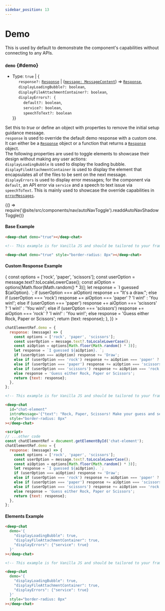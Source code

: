 ```yaml
---
sidebar_position: 13
---
```


# Demo

This is used by default to demonstrate the component's capabilities without connecting to any APIs.

### `demo` {#demo}

- Type: `true` | \{ <br />
  &nbsp;&nbsp;&nbsp;&nbsp; `response?:` [`Response`](/docs/connect#Response) | ([`message: MessageContent`](/docs/messages/#MessageContent)) => [`Response`](/docs/connect#Response), <br />
  &nbsp;&nbsp;&nbsp;&nbsp; `displayLoadingBubble?: boolean`, <br />
  &nbsp;&nbsp;&nbsp;&nbsp; `displayFileAttachmentContainer?: boolean`, <br />
  &nbsp;&nbsp;&nbsp;&nbsp; `displayErrors?: {`<br />
  &nbsp;&nbsp;&nbsp;&nbsp;&nbsp;&nbsp;&nbsp;&nbsp; `default?: boolean`, <br />
  &nbsp;&nbsp;&nbsp;&nbsp;&nbsp;&nbsp;&nbsp;&nbsp; `service?: boolean`, <br />
  &nbsp;&nbsp;&nbsp;&nbsp;&nbsp;&nbsp;&nbsp;&nbsp; `speechToText?: boolean` <br />
  }\}

Set this to _true_ or define an object with properties to remove the initial setup guidance message. <br />
`response` is used to override the default demo response with a custom one. It can either be a [`Response`](/docs/connect#Response) object or a function that returns
a [`Response`](/docs/connect#Response) object. <br />
The following properties are used to toggle elements to showcase their design without making any user actions: <br />
`displayLoadingBubble` is used to display the loading bubble. <br />
`displayFileAttachmentContainer` is used to display the element that encapsulates all of the files to be sent on the next message. <br />
`displayErrors` is used to display error messages; for the component via `default`, an API error via `service` and a speech to text issue via `speechToText`.
This is mainly used to showcase the override capabilities in [`errorMessages`](/docs/messages#errorMessages). <br />


<BrowserOnly>{() => require('@site/src/components/nav/autoNavToggle').readdAutoNavShadowToggle()}</BrowserOnly>

#### Base Example

<ComponentContainer>
  <DeepChatBrowser style={{borderRadius: '8px'}} demo={true}></DeepChatBrowser>
</ComponentContainer>

<Tabs>
<TabItem value="js" label="Sample code">

```html
<deep-chat demo="true"></deep-chat>
```

</TabItem>
<TabItem value="py" label="Full code">

```html
<!-- This example is for Vanilla JS and should be tailored to your framework (see Examples) -->

<deep-chat demo="true" style="border-radius: 8px"></deep-chat>
```

</TabItem>
</Tabs>

<LineBreak></LineBreak>

#### Custom Response Example

<ComponentContainer>
  <DeepChatBrowser
    style={{borderRadius: '8px'}}
    introMessage={{text: 'Rock, Paper, Scissors! Make your guess and see who wins!'}}
    demo={{
      response: (message) => {
        const options = ['rock', 'paper', 'scissors'];
        const userOption = message.text?.toLocaleLowerCase();
        const aiOption = options[Math.floor(Math.random() * 3)];
        let response = `I guessed ${aiOption}. `;
        if (userOption === aiOption) response += "It's a draw.";
        else if (userOption === 'rock') response += aiOption === 'paper' ? 'I win!' : 'You win!';
        else if (userOption === 'paper') response += aiOption === 'scissors' ? 'I win!' : 'You win!';
        else if (userOption === 'scissors') response += aiOption === 'rock' ? 'I win!' : 'You win!';
        else response = 'Guess either Rock, Paper or Scissors';
        return {text: response};
      },
    }}
  ></DeepChatBrowser>
</ComponentContainer>

<Tabs>
<TabItem value="js" label="Sample code">

```javascript
chatElementRef.demo = {
  response: (message) => {
    const options = ['rock', 'paper', 'scissors'];
    const userOption = message.text?.toLocaleLowerCase();
    const aiOption = options[Math.floor(Math.random() * 3)];
    let response = `I guessed ${aiOption}. `;
    if (userOption === aiOption) response += 'Draw';
    else if (userOption === 'rock') response += aiOption === 'paper' ? 'I win!' : 'You win!';
    else if (userOption === 'paper') response += aiOption === 'scissors' ? 'I win!' : 'You win!';
    else if (userOption === 'scissors') response += aiOption === 'rock' ? 'I win!' : 'You win!';
    else response = 'Guess either Rock, Paper or Scissors';
    return {text: response};
  },
};
```

</TabItem>
<TabItem value="py" label="Full code">

```html
<!-- This example is for Vanilla JS and should be tailored to your framework (see Examples) -->

<deep-chat
  id="chat-element"
  introMessage='{"text": "Rock, Paper, Scissors! Make your guess and see who wins!"}'
  style="border-radius: 8px"
></deep-chat>

<script>
// ...other code
const chatElementRef = document.getElementById('chat-element');
chatElementRef.demo = {
  response: (message) => {
    const options = ['rock', 'paper', 'scissors'];
    const userOption = message.text?.toLocaleLowerCase();
    const aiOption = options[Math.floor(Math.random() * 3)];
    let response = `I guessed ${aiOption}. `;
    if (userOption === aiOption) response += 'Draw';
    else if (userOption === 'rock') response += aiOption === 'paper' ? 'I win!' : 'You win!';
    else if (userOption === 'paper') response += aiOption === 'scissors' ? 'I win!' : 'You win!';
    else if (userOption === 'scissors') response += aiOption === 'rock' ? 'I win!' : 'You win!';
    else response = 'Guess either Rock, Paper or Scissors';
    return {text: response};
  },
};
```

</TabItem>
</Tabs>

<LineBreak></LineBreak>

#### Elements Example

<ComponentContainer>
  <DeepChatBrowser
    style={{borderRadius: '8px'}}
    demo={{
      displayLoadingBubble: true,
      displayFileAttachmentContainer: true,
      displayErrors: {service: true},
    }}
  ></DeepChatBrowser>
</ComponentContainer>

<Tabs>
<TabItem value="js" label="Sample code">

```html
<deep-chat
  demo='{
    "displayLoadingBubble": true,
    "displayFileAttachmentContainer": true,
    "displayErrors": {"service": true}
  }'
></deep-chat>
```

</TabItem>
<TabItem value="py" label="Full code">

```html
<!-- This example is for Vanilla JS and should be tailored to your framework (see Examples) -->

<deep-chat
  demo='{
    "displayLoadingBubble": true,
    "displayFileAttachmentContainer": true,
    "displayErrors": {"service": true}
  }'
  style="border-radius: 8px"
></deep-chat>
```

</TabItem>
</Tabs>

<LineBreak></LineBreak>
